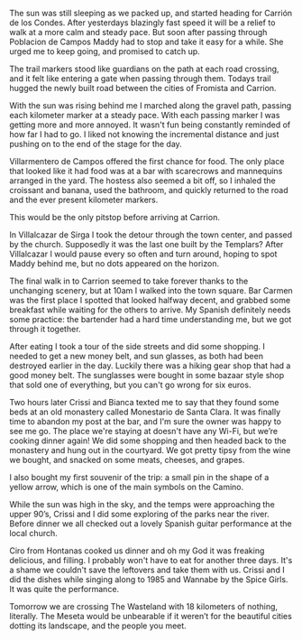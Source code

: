 The sun was still sleeping as we packed up, and started heading for
Carrión de los Condes. After yesterdays blazingly fast speed it will be a
relief to walk at a more calm and steady pace. But soon after passing through
Poblacion de Campos Maddy had to stop and take it easy for a while. She urged
me to keep going, and promised to catch up.

The trail markers stood like guardians on the path at each road crossing, and it
felt like entering a gate when passing through them. Todays trail hugged the
newly built road between the cities of Fromista and Carrion.

With the sun was rising behind me I marched along the gravel path, passing each
kilometer marker at a steady pace. With each passing marker I was getting more
and more annoyed. It wasn't fun being constantly reminded of how far I had to
go. I liked not knowing the incremental distance and just pushing on to the end
of the stage for the day.

Villarmentero de Campos offered the first chance for food. The only place that
looked like it had food was at a bar with scarecrows and mannequins arranged in
the yard. The hostess also seemed a bit off, so I inhaled the croissant and
banana, used the bathroom, and quickly returned to the road and the ever
present kilometer markers.

This would be the only pitstop before arriving at Carrion.

In Villalcazar de Sirga I took the detour through the town center, and passed by
the church. Supposedly it was the last one built by the Templars? After
Villalcazar I would pause every so often and turn around, hoping to spot Maddy
behind me, but no dots appeared on the horizon.

The final walk in to Carrion seemed to take forever thanks to the unchanging
scenery, but at 10am I walked into the town square. Bar Carmen was the first
place I spotted that looked halfway decent, and grabbed some breakfast while
waiting for the others to arrive. My Spanish definitely needs some practice:
the bartender had a hard time understanding me, but we got through it
together.

After eating I took a tour of the side streets and did some shopping. I needed
to get a new money belt, and sun glasses, as both had been destroyed earlier in
the day. Luckily there was a hiking gear shop that had a good money belt. The
sunglasses were bought in some bazaar style shop that sold one of everything,
but you can't go wrong for six euros.

Two hours later Crissi and Bianca texted me to say that they found some beds at
an old monastery called Monestario de Santa Clara. It was finally time to
abandon my post at the bar, and I'm sure the owner was happy to see me go. The
place we're staying at doesn't have any Wi-Fi, but we’re cooking dinner again!
We did some shopping and then headed back to the monastery and hung out in the
courtyard. We got pretty tipsy from the wine we bought, and snacked on some
meats, cheeses, and grapes.

I also bought my first souvenir of the trip: a small pin in the shape of a
yellow arrow, which is one of the main symbols on the Camino.

While the sun was high in the sky, and the temps were approaching the upper
90’s, Crissi and I did some exploring of the parks near the river. Before
dinner we all checked out a lovely Spanish guitar performance at the local
church.

Ciro from Hontanas cooked us dinner and oh my God it was freaking delicious, and
filling. I probably won't have to eat for another three days. It's a shame we
couldn't save the leftovers and take them with us. Crissi and I did the dishes
while singing along to 1985 and Wannabe by the Spice Girls. It was quite the
performance.

Tomorrow we are crossing The Wasteland with 18 kilometers of nothing, literally.
The Meseta would be unbearable if it weren’t for the beautiful cities dotting
its landscape, and the people you meet.
